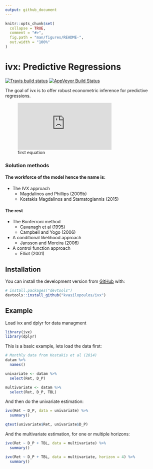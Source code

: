 ```yaml
---
output: github_document
---
```


<!-- README.md is generated from README.Rmd. Please edit that file -->

```r
knitr::opts_chunk$set(
  collapse = TRUE,
  comment = "#>",
  fig.path = "man/figures/README-",
  out.width = "100%"
)
```
# ivx: Predictive Regressions

[![Travis build status](https://travis-ci.org/kvasilopoulos/ivx.svg?branch=master)](https://travis-ci.org/kvasilopoulos/ivx)
[![AppVeyor Build Status](https://ci.appveyor.com/api/projects/status/github/kvasilopoulos/ivx?branch=master&svg=true)](https://ci.appveyor.com/project/kvasilopoulos/ivx)

The goal of ivx is to offer robust econometric inference for predictive regressions.

![first equation](https://latex.codecogs.com/gif.latex?%5Cbegin%7Balign*%7D%20y_t%20%26%3D%20%5Cbeta%20y_%7Bt-1%7D%20&plus;%20%5Cepsilon_t%5C%5C%20x_t%20%26%3D%20%5Crho%20x_%7Bt-1%7D%20&plus;%20u_t%20%5Cend%7Balign*%7D)


### Solution methods

#### The workforce of the model hence the name is:

* The IVX approach
  - Magdalinos and Phillips (2009b)
  - Kostakis Magdalinos and Stamatogiannis (2015)

#### The rest

* The Bonferroni method
  - Cavanagh et al (1995)
  - Campbell and Yogo (2006)
* A conditional likelihood approach
  - Jansson and Moreira (2006)
* A control function approach
  - Elliot (2001)

## Installation

You can install the development version from [GitHub](https://github.com/) with:

``` r
# install.packages("devtools")
devtools::install_github("kvasilopoulos/ivx")
```
## Example

Load ivx and dplyr for data managment
```r
library(ivx)
library(dplyr)
```

This is a basic example, lets load the data first:
```r
# Monthly data from Kostakis et al (2014)
datam %>%
  names()

univariate <- datam %>%
  select(Ret, D_P)

multivariate <- datam %>%
  select(Ret, D_P, TBL)

```

And then do the univariate estimation:
```r
ivx(Ret ~ D_P, data = univariate) %>% 
  summary()

qtest(univariate$Ret, univariate$D_P)
```

And the multivariate estimation, for one or multiple horizons:
```r
ivx(Ret ~ D_P + TBL, data = multivariate) %>% 
  summary()

ivx(Ret ~ D_P + TBL, data = multivariate, horizon = 4) %>% 
  summary()

```
